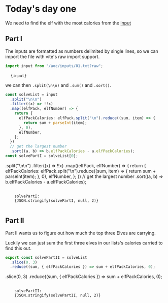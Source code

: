 <Fragment set:html="<!DOCTYPE html>" />
<meta name="viewport" content="width=device-width,initial-scale=1" />
<link
  rel="stylesheet"
  href="https://cdn.jsdelivr.net/npm/water.css@2/out/water.css"
/>
<link rel="stylesheet" href="/styles.css" />

# Today's day one

We need to find the elf with the most calories from the [input](/aoc/inputs/01.txt)

## Part I

The inputs are formatted as numbers delimited by single lines, so we can import the file with vite's raw import support.


```ts
import input from "/aoc/inputs/01.txt?raw";
```

<pre>
  <code>{input}</code>
</pre>

we can then `.split(\n\n)` and `.sum()` and `.sort()`.

```ts
const solveList = input
  .split("\n\n")
  .filter((x) => !!x)
  .map((elfPack, elfNumber) => {
    return {
      elfPackCalories: elfPack.split("\n").reduce((sum, item) => {
        return sum + parseInt(item);
      }, 0),
      elfNumber,
    };
  })
  // get the largest number
  .sort((a, b) => b.elfPackCalories - a.elfPackCalories);
const solvePartI = solveList[0];
```

  .split("\n\n")
  .filter((x) => !!x)
  .map((elfPack, elfNumber) => {
    return {
      elfPackCalories: elfPack.split("\n").reduce((sum, item) => {
        return sum + parseInt(item);
      }, 0),
      elfNumber,
    };
  })
  // get the largest number
  .sort((a, b) => b.elfPackCalories - a.elfPackCalories);

<pre>
  <code>
    solvePartI:
    {JSON.stringify(solvePartI, null, 2)}
  </code>
</pre>

## Part II

Part II wants us to figure out how much the top three Elves are carrying.

Luckily we can just sum the first three elves in our lists's calories carried to find this out.

```ts
export const solvePartII = solveList
  .slice(0, 3)
  .reduce((sum, { elfPackCalories }) => sum + elfPackCalories, 0);
```

  .slice(0, 3)
  .reduce((sum, { elfPackCalories }) => sum + elfPackCalories, 0);

<pre>
  <code>
    solvePartII:
    {JSON.stringify(solvePartII, null, 2)}
  </code>
</pre>
